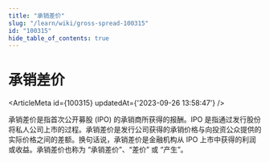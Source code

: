 ```yaml
---
title: "承销差价"
slug: "/learn/wiki/gross-spread-100315"
id: "100315"
hide_table_of_contents: true
---
```



# 承销差价

<ArticleMeta id={100315} updatedAt={'2023-09-26 13:58:47'} />
<div className='border-solid border-b border-t-0 my-4 border-[var(--ifm-color-gray-300)]' />

承销差价是指首次公开募股 (IPO) 的承销商所获得的报酬。IPO 是指通过发行股份将私人公司上市的过程。承销差价是发行公司获得的承销价格与向投资公众提供的实际价格之间的差额。换句话说，承销差价是金融机构从 IPO 上市中获得的利润或收益。承销差价也称为 “承销差价”、“差价” 或 “产生”。
